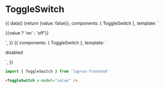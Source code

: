 
<Meta title="ToggleSwitch" component={ToggleSwitch} />

# ToggleSwitch

<Preview>
  <Story name="default">
    {{
      data() {return {value: false}},
      components: { ToggleSwitch },
      template: `
      <div>
        <ToggleSwitch v-model="value" />
        <p>{{value ? 'on' : 'off'}}</p>
      </div>
      `,
    }}
  </Story>
  <Story name="has label">
    {{
      components: { ToggleSwitch },
      template: `
      <div>
        <ToggleSwitch disabled />
        <p>disabled</p>
      </div>
      `,
    }}
  </Story>
</Preview>

```typescript
import { ToggleSwitch } from 'lapras-frontend'
```

```html
<ToggleSwitch v-model="value" />
```

<Props of={ToggleSwitch} />
